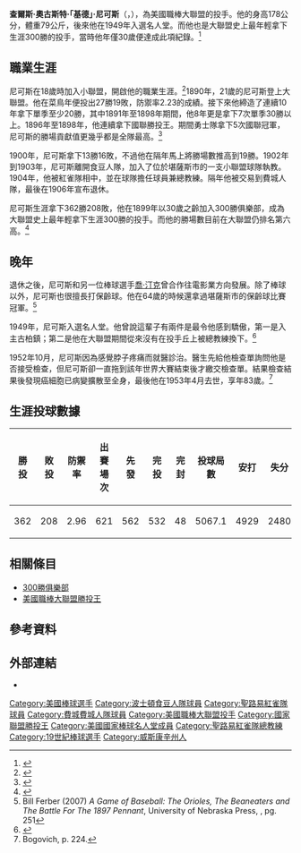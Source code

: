 {{Infobox baseball biography
|name        = 基德·尼可斯<br/>Kid Nichols
|image       = 1904 Kid Nichols.jpeg
|image_size  =
|caption     = 1904年的尼可斯
|position    = [[投手|投手]]
|bats        = 左右開弓
|throws      = 右
|birth_date  = {{Birth date|1869|9|14|}}
|birth_place = {{USA}}[[威斯康辛州|威斯康辛州]][[麥迪遜_(威斯康星州市)|麥迪遜]]
|death_date  = {{Death date and age|1953|4|11|1869|9|14}}
|death_place = {{USA}}[[密蘇里州|密蘇里州]][[堪薩斯市|堪薩斯市]]
|debutleague = 美國職棒大聯盟
|debutdate   = 4月23日
|debutyear   = 1890年
|debutteam   = 波士頓食豆人
|finalleague = 美國職棒大聯盟
|finaldate   = 5月18日
|finalyear   = 1906年
|finalteam   = 費城費城人
|statleague  = 美國職棒大聯盟
|stat1label  = 勝敗投數
|stat1value  = 362–208
|stat2label  = [[防禦率|防禦率]]
|stat2value  = 2.96
|stat3label  = [[三振|三振]]
|stat3value  = 1881
|teams=
'''球員時期'''
* [[亞特蘭大勇士|波士頓食豆人]]（{{mlby|1890}}–{{mlby|1901}}）
* [[聖路易紅雀|聖路易紅雀]]（{{mlby|1904}}–{{mlby|1905}}）
* [[費城費城人|費城費城人]]（{{mlby|1905}}–{{mlby|1906}}）
'''總教練時期'''
* [[聖路易紅雀|聖路易紅雀]]（{{mlby|1904}}–{{mlby|1905}}）
|highlights=
* 3×[[美國職棒大聯盟勝投王|國聯勝投王]]（1896年–1898年）
* 勇士隊名人堂
|hoflink  = 美國國家棒球名人堂暨博物館
|hoftype  = 美國棒球名人堂
|hofdate  = 1949年
|hofvote  = 
|hofmethod= 名人堂資深委員會
}}
'''查爾斯·奧古斯特·「基德」·尼可斯'''（{{lang-en|Charles Augustus "Kid" Nichols}}，{{bd|1869年|9月14日|1953年|4月11日|}}），為美國職棒大聯盟的投手。他的身高178公分，體重79公斤，後來他在1949年入選名人堂。而他也是大聯盟史上最年輕拿下生涯300勝的投手，當時他年僅30歲便達成此項紀錄。<ref name=SABR>{{cite web|url=http://research.sabr.org/journals/nichols-youngest-to-win-300|title=Nichols Youngest to Win 300|first=John J.|last=O'Malley|work=The Baseball Biography Project|publisher=Society for American Baseball Research|access-date=January 30, 2013|archive-url=https://web.archive.org/web/20120304083549/http://research.sabr.org/journals/nichols-youngest-to-win-300|archive-date=March 4, 2012}}</ref>
==職業生涯==
尼可斯在18歲時加入小聯盟，開啟他的職業生涯。<ref name=BRM>{{cite web|title=Kid Nichols Minor League Statistics and History|url=https://www.baseball-reference.com/minors/player.cgi?id=nichol006cha|publisher=[[Baseball-Reference.com|Baseball-Reference.com]]|access-date=December 28, 2014|archive-date=2015-05-31|archive-url=https://web.archive.org/web/20150531095042/http://www.baseball-reference.com/minors/player.cgi?id=nichol006cha}}</ref>1890年，21歲的尼可斯登上大聯盟。他在菜鳥年便投出27勝19敗，防禦率2.23的成績。接下來他締造了連續10年拿下單季至少20勝，其中1891年至1898年期間，他8年更是拿下7次單季30勝以上。1896年至1898年，他連續拿下國聯勝投王。期間勇士隊拿下5次國聯冠軍，尼可斯的勝場貢獻值更幾乎都是全隊最高。<ref name=BravesBR>{{cite web|title=Atlanta Braves Team History and Encyclopedia|url=https://www.baseball-reference.com/teams/ATL/|publisher=[[Baseball-Reference.com|Baseball-Reference.com]]|access-date=December 28, 2014|archive-date=2011-03-03|archive-url=https://web.archive.org/web/20110303113109/http://www.baseball-reference.com/teams/ATL/}}</ref>

1900年，尼可斯拿下13勝16敗，不過他在隔年馬上將勝場數推高到19勝。1902年到1903年，尼可斯離開食豆人隊，加入了位於堪薩斯市的一支小聯盟球隊執教。1904年，他被紅雀隊相中，並在球隊擔任球員兼總教練。隔年他被交易到費城人隊，最後在1906年宣布退休。

尼可斯生涯拿下362勝208敗，他在1899年以30歲之齡加入300勝俱樂部，成為大聯盟史上最年輕拿下生涯300勝的投手。而他的勝場數目前在大聯盟仍排名第六高。<ref name=BR>{{cite web|url=https://www.baseball-reference.com/players/n/nichoki01.shtml|title=Kid Nichols Statistics and History|work=Baseball-Reference.com|access-date=January 30, 2013|archive-date=2021-07-09|archive-url=https://web.archive.org/web/20210709015952/https://www.baseball-reference.com/players/n/nichoki01.shtml}}</ref>

==晚年==
退休之後，尼可斯和另一位棒球選手[[喬·汀克|喬·汀克]]曾合作往電影業方向發展。除了棒球以外，尼可斯也很擅長打保齡球。他在64歲的時候還拿過堪薩斯市的保齡球比賽冠軍。<ref>Bill Ferber (2007) ''A Game of Baseball: The Orioles, The Beaneaters and The Battle For The 1897 Pennant'', University of Nebraska Press, {{ISBN|978-0-8032-1136-0}}, pg. 251</ref>

1949年，尼可斯入選名人堂。他曾說這輩子有兩件是最令他感到驕傲，第一是入主古柏鎮；第二是他在大聯盟期間從來沒有在投手丘上被總教練換下。<ref name=Tribune>{{cite news|title=Kid Nichols, Hall of Fame hurler, dies|url=http://archives.chicagotribune.com/1953/04/12/page/55/article/kid-nichols-hall-of-fame-hurler-dies|access-date=December 28, 2014|work=[[Chicago_Tribune|Chicago Tribune]]|date=April 12, 1953|archive-date=2014-12-29|archive-url=https://web.archive.org/web/20141229012324/http://archives.chicagotribune.com/1953/04/12/page/55/article/kid-nichols-hall-of-fame-hurler-dies/}}</ref>

1952年10月，尼可斯因為感覺脖子疼痛而就醫診治。醫生先給他檢查單詢問他是否接受檢查，但尼可斯卻一直拖到該年世界大賽結束後才繳交檢查單。結果檢查結果後發現癌細胞已病變擴散至全身，最後他在1953年4月去世，享年83歲。<ref>Bogovich, p. 224.</ref>

==生涯投球數據==
{| class="wikitable"
!勝投
!敗投
!防禦率
!出賽場次
!先發
!完投
!完封
!投球局數
!安打
!失分
!自責分
!全壘打
!保送
!三振
!暴投
!觸身球
|-
|362
|208
|2.96
|621
|562
|532
|48
|5067.1
|4929
|2480
|1664
|156
|1272
|1881
|169
|129
|}
==相關條目==
*[[300勝俱樂部|300勝俱樂部]]
*[[美國職棒大聯盟勝投王|美國職棒大聯盟勝投王]]
==參考資料==
{{Reflist|2}}
==外部連結==
{{Commons category|Kid Nichols}}
{{Baseballstats|mlb=119761|espn=27164|br=n/nichoki01|fangraphs=1011517}}
* {{台灣棒球維基館|Kid_Nichols}}

{{300勝俱樂部}}
{{美國棒球名人堂成員}}

{{DEFAULTSORT:Nichols, Kid}}
[[Category:美國棒球選手|Category:美國棒球選手]]
[[Category:波士頓食豆人隊球員|Category:波士頓食豆人隊球員]]
[[Category:聖路易紅雀隊球員|Category:聖路易紅雀隊球員]]
[[Category:費城費城人隊球員|Category:費城費城人隊球員]]
[[Category:美國職棒大聯盟投手|Category:美國職棒大聯盟投手]]
[[Category:國家聯盟勝投王|Category:國家聯盟勝投王]]
[[Category:美國國家棒球名人堂成員|Category:美國國家棒球名人堂成員]]
[[Category:聖路易紅雀隊總教練|Category:聖路易紅雀隊總教練]]
[[Category:19世紀棒球選手|Category:19世紀棒球選手]]
[[Category:威斯康辛州人|Category:威斯康辛州人]]